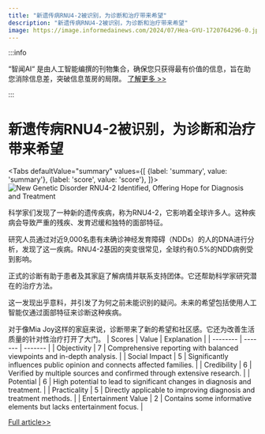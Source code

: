 ```yaml
---
title: "新遗传病RNU4-2被识别，为诊断和治疗带来希望"
description: "新遗传病RNU4-2被识别，为诊断和治疗带来希望"
image: https://image.informedainews.com/2024/07/Hea-GYU-1720764296-0.jpg
---
```



:::info

“智闻AI“ 是由人工智能编撰的刊物集合，确保您只获得最有价值的信息，旨在助您消除信息差，突破信息茧房的局限。  [了解更多 >>](/)

:::

# 新遗传病RNU4-2被识别，为诊断和治疗带来希望


<Tabs
	defaultValue="summary"
	values={[
	{label: 'summary', value: 'summary'},
	{label: 'score', value: 'score'},
]}>
<TabItem value="summary">
<img
  src="https://image.informedainews.com/2024/07/Hea-GYU-1720764296-0.jpg"
  alt="New Genetic Disorder RNU4-2 Identified, Offering Hope for Diagnosis and Treatment"
/>



科学家们发现了一种新的遗传疾病，称为RNU4-2，它影响着全球许多人。这种疾病会导致严重的残疾、发育迟缓和独特的面部特征。

研究人员通过对近9,000名患有未确诊神经发育障碍（NDDs）的人的DNA进行分析，发现了这一疾病。RNU4-2基因的突变很常见，全球约有0.5%的NDD病例受到影响。

正式的诊断有助于患者及其家庭了解病情并联系支持团体。它还帮助科学家研究潜在的治疗方法。

这一发现出乎意料，并引发了为何之前未能识别的疑问。未来的希望包括使用人工智能仅通过面部特征来诊断这种疾病。

对于像Mia Joy这样的家庭来说，诊断带来了新的希望和社区感。它还为改善生活质量的针对性治疗打开了大门。
</TabItem>
<TabItem value="score">
	| Scores     | Value   | Explanation |
	| -------- | ------- | ------- |
	| Objectivity  | 7    | Comprehensive reporting with balanced viewpoints and in-depth analysis.    |
	| Social Impact | 5     | Significantly influences public opinion and connects affected families.    |
	| Credibility    | 6    | Verified by multiple sources and confirmed through extensive research.    |
	| Potential    | 6    | High potential to lead to significant changes in diagnosis and treatment.    |
	| Practicality    | 5    | Directly applicable to improving diagnosis and treatment methods.    |
	| Entertainment Value    | 2    | Contains some informative elements but lacks entertainment focus.    |
</TabItem>
</Tabs>

[Full article>>](https://www.theguardian.com/science/article/2024/jul/11/scientists-uncover-genetic-disorder-that-may-affect-thousands-around-world)
